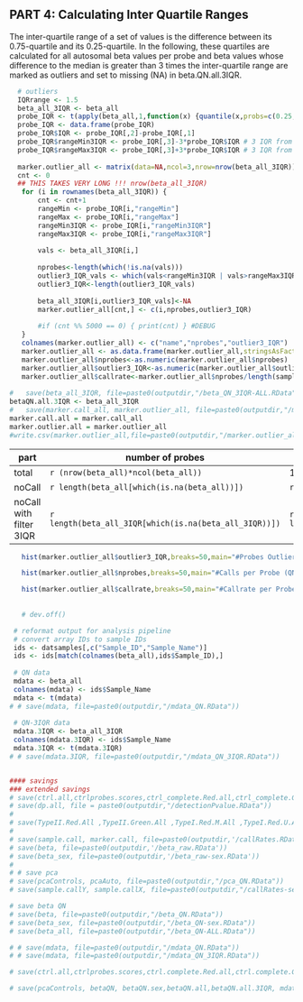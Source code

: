 
## PART 4: Calculating Inter Quartile Ranges 

The inter-quartile range of a set of values is the difference between its 0.75-quartile and its 0.25-quartile. 
In the following, these quartiles are calculated for all autosomal beta values per probe and beta values whose difference to the median is greater than 3 times the inter-quartile range are marked as outliers and set to missing (NA) in beta.QN.all.3IQR.

```r
  # outliers
  IQRrange <- 1.5
  beta_all_3IQR <- beta_all
  probe_IQR <- t(apply(beta_all,1,function(x) {quantile(x,probs=c(0.25,0.75,0.5),na.rm=T)}))
  probe_IQR <- data.frame(probe_IQR)
  probe_IQR$IQR <- probe_IQR[,2]-probe_IQR[,1]
  probe_IQR$rangeMin3IQR <- probe_IQR[,3]-3*probe_IQR$IQR # 3 IQR from median
  probe_IQR$rangeMax3IQR <- probe_IQR[,3]+3*probe_IQR$IQR # 3 IQR from median
  
  marker.outlier_all <- matrix(data=NA,ncol=3,nrow=nrow(beta_all_3IQR))
  cnt <- 0
  ## THIS TAKES VERY LONG !!! nrow(beta_all_3IQR)
   for (i in rownames(beta_all_3IQR)) {
       cnt <- cnt+1
       rangeMin <- probe_IQR[i,"rangeMin"]
       rangeMax <- probe_IQR[i,"rangeMax"]
       rangeMin3IQR <- probe_IQR[i,"rangeMin3IQR"]
       rangeMax3IQR <- probe_IQR[i,"rangeMax3IQR"]
   
       vals <- beta_all_3IQR[i,]
   
       nprobes<-length(which(!is.na(vals)))
       outlier3_IQR_vals <- which(vals<rangeMin3IQR | vals>rangeMax3IQR)
       outlier3_IQR<-length(outlier3_IQR_vals)
       
       beta_all_3IQR[i,outlier3_IQR_vals]<-NA
       marker.outlier_all[cnt,] <- c(i,nprobes,outlier3_IQR)
   
       #if (cnt %% 5000 == 0) { print(cnt) } #DEBUG
   }
   colnames(marker.outlier_all) <- c("name","nprobes","outlier3_IQR")
   marker.outlier_all <- as.data.frame(marker.outlier_all,stringsAsFactors=F)
   marker.outlier_all$nprobes<-as.numeric(marker.outlier_all$nprobes)
   marker.outlier_all$outlier3_IQR<-as.numeric(marker.outlier_all$outlier3_IQR)
   marker.outlier_all$callrate<-marker.outlier_all$nprobes/length(samples)
   
#   save(beta_all_3IQR, file=paste0(outputdir,"/beta_QN_3IQR-ALL.RData"))
betaQN.all.3IQR <- beta_all_3IQR
#   save(marker.call_all, marker.outlier_all, file=paste0(outputdir,"/markercallRates_outlierInfo-ALL.RData"))
marker.call.all = marker.call_all
marker.outlier.all = marker.outlier_all
#write.csv(marker.outlier_all,file=paste0(outputdir,"/marker.outlier_all.csv"),quote=F,row.names=F)
```


part                    | number of probes                                        | percentage 
------------------------|---------------------------------------------------------|-------------------------------------------------------------------------------------------
total                   | `r (nrow(beta_all)*ncol(beta_all))`                     | 100\%
noCall                  | `r length(beta_all[which(is.na(beta_all))])`            |`r length(beta_all[which(is.na(beta_all))])/((nrow(beta_all)*ncol(beta_all))) `
noCall with filter 3IQR | `r length(beta_all_3IQR[which(is.na(beta_all_3IQR))])`  | `r length(beta_all_3IQR[which(is.na(beta_all_3IQR))])/((nrow(beta_all)*ncol(beta_all))) `

```r
   hist(marker.outlier_all$outlier3_IQR,breaks=50,main="#Probes Outlier 3 IQR",xlab="#outliers per probe",ylab="#probes")
```
  

```r
   hist(marker.outlier_all$nprobes,breaks=50,main="#Calls per Probe (QN Dataset)",xlab="#calls per probe",ylab="#probes")
```
  

```r
   hist(marker.outlier_all$callrate,breaks=50,main="#Callrate per Probe (QN Dataset)",xlab="callrate",ylab="#probes")
   
   
   # dev.off()

 # reformat output for analysis pipeline
 # convert array IDs to sample IDs
 ids <- datsamples[,c("Sample_ID","Sample_Name")]
 ids <- ids[match(colnames(beta_all),ids$Sample_ID),]
 
 # QN data
 mdata <- beta_all
 colnames(mdata) <- ids$Sample_Name
 mdata <- t(mdata)
# # save(mdata, file=paste0(outputdir,"/mdata_QN.RData"))
 
 # QN-3IQR data
 mdata.3IQR <- beta_all_3IQR
 colnames(mdata.3IQR) <- ids$Sample_Name
 mdata.3IQR <- t(mdata.3IQR)
# # save(mdata.3IQR, file=paste0(outputdir,"/mdata_QN_3IQR.RData"))


#### savings
### extended savings 
# save(ctrl.all,ctrlprobes.scores,ctrl_complete.Red.all,ctrl_complete.Green.all,control_info, file = paste0(outputdir,"/ctrlprobes.RData"))
# save(dp.all, file = paste0(outputdir,"/detectionPvalue.RData"))
# 
# save(TypeII.Red.All ,TypeII.Green.All ,TypeI.Red.M.All ,TypeI.Red.U.All ,TypeI.Green.M.All ,TypeI.Green.U.All, TypeII.Red.All.d ,TypeII.Green.All.d ,TypeI.Red.M.All.d ,TypeI.Red.U.All.d ,TypeI.Green.M.All.d ,TypeI.Green.U.All.d , file=paste0(outputdir,"/intensities.RData"))
# 
# save(sample.call, marker.call, file=paste0(outputdir,'/callRates.RData'))
# save(beta, file=paste0(outputdir,'/beta_raw.RData'))
# save(beta_sex, file=paste0(outputdir,'/beta_raw-sex.RData'))
# 
# # save pca
# save(pcaControls, pcaAuto, file=paste0(outputdir,"/pca_QN.RData"))
# save(sample.callY, sample.callX, file=paste0(outputdir,"/callRates-sex.RData"))

# save beta QN
# save(beta, file=paste0(outputdir,"/beta_QN.RData"))
# save(beta_sex, file=paste0(outputdir,"/beta_QN-sex.RData"))
# save(beta_all, file=paste0(outputdir,"/beta_QN-ALL.RData"))

# # save(mdata, file=paste0(outputdir,"/mdata_QN.RData"))
# # save(mdata, file=paste0(outputdir,"/mdata_QN_3IQR.RData"))

# save(ctrl.all,ctrlprobes.scores,ctrl.complete.Red.all,ctrl.complete.Green.all,control.info,dp.all, TypeII.Red.All ,TypeII.Green.All ,TypeI.Red.M.All ,TypeI.Red.U.All ,TypeI.Green.M.All ,TypeI.Green.U.All, TypeII.Red.All.d ,TypeII.Green.All.d ,TypeI.Red.M.All.d ,TypeI.Red.U.All.d ,TypeI.Green.M.All.d ,TypeI.Green.U.All.d , sample.call, marker.call, beta.raw, beta.raw.sex, pcaAuto, sample.callY, sample.callX,marker.call.all, marker.outlier.all,  file=paste0(outputdir,'/',qcfilename))

# save(pcaControls, betaQN, betaQN.sex,betaQN.all,betaQN.all.3IQR, mdata, mdata.QN.3IQR, file=paste0(outputdir,"/",analysisfilename))

```
